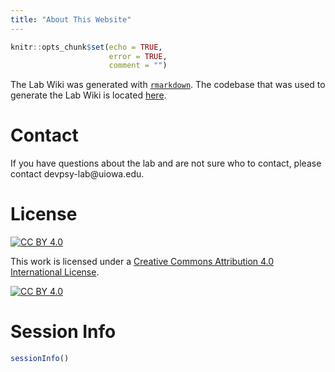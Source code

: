 ```yaml
---
title: "About This Website"
---
```


```r
knitr::opts_chunk$set(echo = TRUE,
                      error = TRUE,
                      comment = "")
```

The Lab Wiki was generated with [`rmarkdown`](https://bookdown.org/yihui/rmarkdown/rmarkdown-site.html).
The codebase that was used to generate the Lab Wiki is located [here](https://github.com/DevPsyLab/LabWiki).

# Contact

If you have questions about the lab and are not sure who to contact, please contact devpsy-lab@uiowa.edu.

# License

[![CC BY 4.0][cc-by-shield]][cc-by]

This work is licensed under a
[Creative Commons Attribution 4.0 International License][cc-by].

[![CC BY 4.0][cc-by-image]][cc-by]

[cc-by]: http://creativecommons.org/licenses/by/4.0/
[cc-by-image]: https://i.creativecommons.org/l/by/4.0/88x31.png
[cc-by-shield]: https://img.shields.io/badge/License-CC%20BY%204.0-lightgrey.svg

# Session Info

```r
sessionInfo()
```
